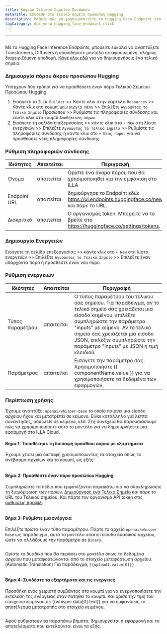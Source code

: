 ```yaml
---
title: Κόψιμο Τελικού Σημείου Προσώπου
metaTitle: Σύνδεση στο τελικό σημείο προσώπου Hugging
description: Μάθετε πώς να χρησιμοποιείτε το Hugging Face Endpoint στο ILLA
tagCategory: doc_menu_hugging_face_endpoint_click
---
```


* * *

## <Heading hidden>Τερματισμός σημείου πρόσοψης</Heading>

Με το Hugging Face Inference Endpoints, μπορείτε εύκολα να αναπτύξετε Transformers, Diffusers ή οποιοδήποτε μοντέλο σε αφοσιωμένη, πλήρως διαχειριζόμενη υποδομή. [Κάνε κλικ εδώ](https://ui.endpoints.huggingface.co/new) για να δημιουργήσεις ένα τελικό σημείο. 

### Δημιουργία πόρου άκρου προσώπου Hugging

Υπάρχουν δύο τρόποι για να προσθέσετε έναν πόρο Τελικού Σημείου Προσώπου Hugging. 

1.  Εισάγετε το `ILLA Builder` >> Κάντε κλικ στην καρτέλα `Resources` >> Κάντε κλικ στο κουμπί `Δημιουργία Νέου` >> Επιλέξτε `Αγνοώντας το Τελικό Σημείο` Προσώπου >> Ρυθμίστε τις πληροφορίες σύνδεσης και κάντε κλικ στο κουμπί `Αποθήκευση πόρων`
2.  Εισάγετε τη σελίδα επεξεργασίας >> κάντε κλικ στο `+ New` στη λίστα ενεργειών >> Επιλέξτε `Αγνοώντας το Τελικό Σημείο` >> Ρυθμίστε τις πληροφορίες σύνδεσης ή κάντε κλικ στο `+ Νέος πόρος` για να προσθέσετε νέες πληροφορίες σύνδεσης

### Ρύθμιση πληροφοριών σύνδεσης

| Ιδιότητες    | Απαιτείται | Περιγραφή                                                                              |
| ------------ | ---------- | -------------------------------------------------------------------------------------- |
| Όνομα        | απαιτείται | Ορίστε ένα όνομα πόρου που θα χρησιμοποιηθεί για την εμφάνιση στο ILLA                 |
| Endpoint URL | απαιτείται | δημιούργησε το Endpoint εδώ: https://ui.endpoints.huggingface.co/new και πάρε το URL.  |
| Διακριτικό   | απαιτείται | Ο οργανισμός token. Μπορείτε να το βρείτε στο https://huggingface.co/settings/tokens.  |

### Δημιουργία Ενεργειών

Εισάγετε τη σελίδα επεξεργασίας >> κάντε κλικ στο `+ New` στη λίστα ενεργειών >> Επιλέξτε `Αγνοώντας το Τελικό Σημείο` >> Επιλέξτε έναν υπάρχοντα πόρο ή προσθέστε έναν νέο πόρο

### Ρύθμιση ενεργειών

| Ιδιότητες        | Απαιτείται | Περιγραφή                                                                                                                                                                                                                                                                                            |
| ---------------- | ---------- | ---------------------------------------------------------------------------------------------------------------------------------------------------------------------------------------------------------------------------------------------------------------------------------------------------- |
| Τύπος παραμέτρου | απαιτείται | Ο τύπος παραμέτρου του τελικού σας σημείου. Για παράδειγμα, αν το τελικό σημείο σας χρειάζεται μια είσοδο κειμένου, επιλέξτε συμπληρώστε την παράμετρο "inputs" με κείμενο. Αν το τελικό σημείο σας χρειάζεται μια είσοδο JSON, επιλέξτε συμπληρώστε την παράμετρο "inputs" με JSON ή τιμή κλειδιού. |
| Παράμετρος       | απαιτείται | Εισάγετε την παράμετρο σας. Χρησιμοποιήστε {{ componentName.value }} για να χρησιμοποιήσετε τα δεδομένα των εφαρμογών.                                                                                                                                                                               |

### Περίπτωση χρήσης

Έχουμε αναπτύξει `openai/whisper-base` το οποίο παίρνει μια είσοδο αρχείου ήχου και μετατρέπει σε κείμενο. Είναι κατάλληλο για λεπτά συνάντησης, podcasts σε κείμενο, κλπ. Στη συνέχεια θα παρουσιάσουμε πώς να χρησιμοποιήσετε αυτό το μοντέλο για να δημιουργήσετε μια εφαρμογή στο ILLA Cloud.

#### Βήμα 1: Τοποθέτησε τη διεπαφή πρόσθιου άκρου με εξαρτήματα

Έχουμε χτίσει μια διεπαφή χρησιμοποιώντας τα στοιχεία όπως το ανέβασμα αρχείων και το κουμπί, ως εξής:

<img src='https://cdn.illacloud.com/official-website/img/docs/connect/hf1.png' alt="" />

#### Βήμα 2: Προσθέστε έναν πόρο προσώπου Hugging

Συμπληρώστε τα πεδία που εμφανίζονται παρακάτω για να ολοκληρώσετε τη διαμόρφωση των πόρων. [Δημιούργησε ένα Τελικό Σημείο](https://ui.endpoints.huggingface.co/new) και πάρε το URL του Τελικού σημείου. Και πάρτε τον οργανισμό API token στις [ρυθμίσεις προφίλ](https://huggingface.co/settings/tokens). 

<img src='https://cdn.illacloud.com/official-website/img/docs/connect/hf2.png' alt="" />

#### Βήμα 3: Ρυθμίστε μια ενέργεια

Επιλέξτε πρώτα έναν τύπο παραμέτρου. Πάρτε το αρχείο `openai/whisper-base` ως παράδειγμα, αυτό το μοντέλο απαιτεί είσοδο δυαδικού αρχείου, ώστε να αλλάξουμε την παράμετρο σε `Binary`.

<img src='https://cdn.illacloud.com/official-website/img/docs/connect/hf3.png' alt="" />

Ορίστε το δυαδικό που θα περάσει στο μοντέλο όπως τα δεδομένα αρχείου που μεταφορτώνονται από το στοιχείο μεταφόρτωση αρχείου. (Automatic Translation) Για παράδειγμα, `{{upload1.value[0]}}`

<img src='https://cdn.illacloud.com/official-website/img/docs/connect/hf4.png' alt="" />

#### Βήμα 4: Συνδέστε τα εξαρτήματα και τις ενέργειες

Προσθήκη ενός χειριστή συμβάντος στο κουμπί για να ενεργοποιήσετε την εκτέλεση της ενέργειας όταν πατηθεί το κουμπί. Και όρισε την τιμή του στοιχείου κειμένου σε {{whisper.data[0].text}} για να εμφανίσεις το αποτέλεσμα μετατροπής στο στοιχείο κειμένου. 

<img src='https://cdn.illacloud.com/official-website/img/docs/connect/hf5.png' alt="" />

Αφού ρυθμιστούν τα παραπάνω βήματα, δημιουργείται η εφαρμογή και τα αποτελέσματα που εκτελούνται είναι τα εξής.

<img src='https://cdn.illacloud.com/official-website/img/docs/connect/hf6.gif' alt="" />
